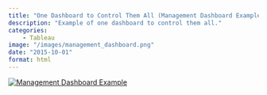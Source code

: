 ```yaml
---
title: "One Dashboard to Control Them All (Management Dashboard Example)"
description: "Example of one dashboard to control them all."
categories: 
    - Tableau
image: "/images/management_dashboard.png"
date: "2015-10-01"
format: html
---
```


::: {#viz1741014525444 .tableauPlaceholder style="position: relative"}
<noscript><a href='#'><img src="https://public.tableau.com/static/images/Ma/ManagementDashboardExample2016/Mgmtdashboardexample/1_rss.png" alt="Management Dashboard Example " style="border: none"/></a></noscript>

<object class="tableauViz" style="display:none;">

<param name='host_url' value='https%3A%2F%2Fpublic.tableau.com%2F' /> <param name='embed_code_version' value='3' /> <param name='site_root' value='' /><param name='name' value='ManagementDashboardExample2016&#47;Mgmtdashboardexample' /><param name='tabs' value='no' /><param name='toolbar' value='yes' /><param name='static_image' value='https:&#47;&#47;public.tableau.com&#47;static&#47;images&#47;Ma&#47;ManagementDashboardExample2016&#47;Mgmtdashboardexample&#47;1.png' /> <param name='animate_transition' value='yes' /><param name='display_static_image' value='yes' /><param name='display_spinner' value='yes' /><param name='display_overlay' value='yes' /><param name='display_count' value='yes' /><param name='language' value='en-GB' />

</object>
:::

```{=html}
            <script type='text/javascript'>                    var divElement = document.getElementById('viz1741014525444');                    var vizElement = divElement.getElementsByTagName('object')[0];                    vizElement.style.width='1366px';vizElement.style.height='795px';                    var scriptElement = document.createElement('script');                    scriptElement.src = 'https://public.tableau.com/javascripts/api/viz_v1.js';                    vizElement.parentNode.insertBefore(scriptElement, vizElement);                </script>
```

